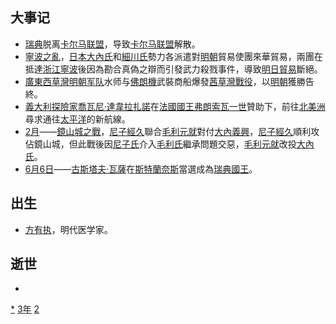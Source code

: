 {{yearTOC|1523|明'''[[嘉靖|嘉靖]]二年'''；越南'''[[統元|統元]]二年'''；日本'''[[大永|大永]]三年'''}}
== 大事记 ==
*[[瑞典|瑞典]]脱离[[卡尔马联盟|卡尔马联盟]]，导致[[卡尔马联盟|卡尔马联盟]]解散。
*[[寧波之亂|寧波之亂]]，[[日本|日本]][[大內氏|大內氏]]和[[細川氏|細川氏]]勢力各派遣對[[明朝|明朝]]貿易使團來華貿易，兩團在抵達[[浙江|浙江]][[寧波|寧波]]後因為勘合真偽之辯而引發武力殺戮事件，導致[[明日貿易|明日貿易]]斷絕。
*[[廣東|廣東]][[茜草灣_(大嶼山)|西草灣]][[明朝军队|明朝军队]]水师与[[葡萄牙|佛朗機]]武裝商船爆發[[茜草灣戰役|茜草灣戰役]]，以[[明朝|明朝]]獲勝告終。
*[[義大利|義大利]][[探險家|探險家]][[喬瓦尼·達韋拉扎諾|喬瓦尼·達韋拉扎諾]]在[[法國君主列表|法國國王]][[弗朗索瓦一世_(法蘭西)|弗朗索瓦一世]]贊助下，前往[[北美洲|北美洲]]尋求通往[[太平洋|太平洋]]的新航線。
*[[2月|2月]]——[[鏡山城之戰|鏡山城之戰]]，[[尼子經久|尼子經久]]聯合[[毛利元就|毛利元就]]對付[[大內義興|大內義興]]，[[尼子經久|尼子經久]]順利攻佔鏡山城，但此戰後因[[尼子氏|尼子氏]]介入[[毛利氏|毛利氏]]繼承問題交惡，[[毛利元就|毛利元就]]改投[[大內氏|大內氏]]。
*[[6月6日|6月6日]]——[[古斯塔夫一世|古斯塔夫·瓦薩]]在[[斯特蘭奈斯|斯特蘭奈斯]]當選成為[[瑞典國王|瑞典國王]]。

== 出生 ==
*[[方有执|方有执]]，明代医学家。

== 逝世 ==
{{Wikisource year mention}}
*

[[Category:1523年|*]]
[[Category:1520年代|3年]]
[[Category:16世纪各年|2]]